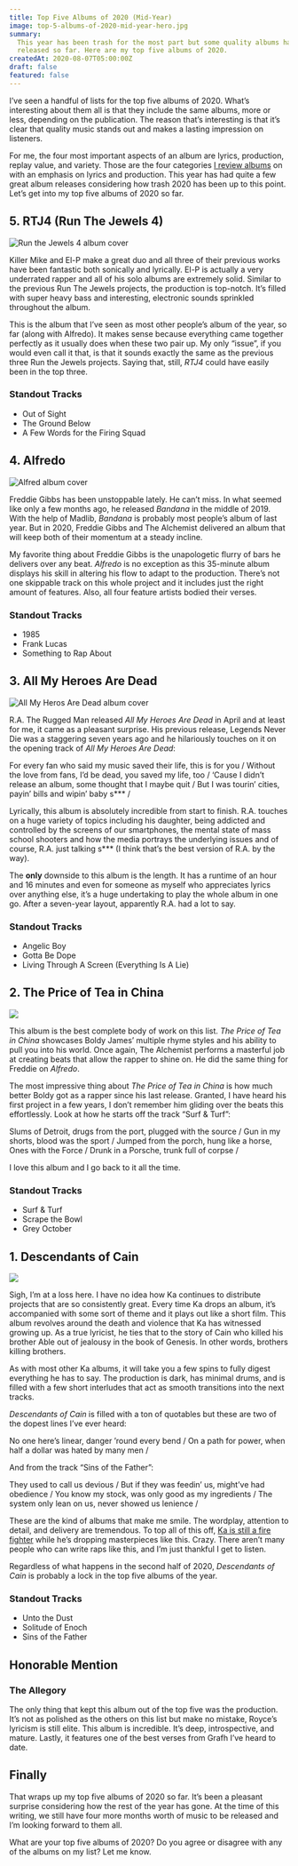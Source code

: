 ```yaml
---
title: Top Five Albums of 2020 (Mid-Year)
image: top-5-albums-of-2020-mid-year-hero.jpg
summary:
  This year has been trash for the most part but some quality albums have been
  released so far. Here are my top five albums of 2020.
createdAt: 2020-08-07T05:00:00Z
draft: false
featured: false
---
```


I’ve seen a handful of lists for the top five albums of 2020. What’s interesting about them all is that they include the same albums, more or less, depending on the publication. The reason that’s interesting is that it’s clear that quality music stands out and makes a lasting impression on listeners.

For me, the four most important aspects of an album are lyrics, production, replay value, and variety. Those are the four categories [I review albums](/reviews) on with an emphasis on lyrics and production. This year has had quite a few great album releases considering how trash 2020 has been up to this point. Let’s get into my top five albums of 2020 so far.

## 5. RTJ4 (Run The Jewels 4)

![Run the Jewels 4 album cover](/images/rtj-4-album-cover.jpg)

Killer Mike and El-P make a great duo and all three of their previous works have been fantastic both sonically and lyrically. El-P is actually a very underrated rapper and all of his solo albums are extremely solid. Similar to the previous Run The Jewels projects, the production is top-notch. It’s filled with super heavy bass and interesting, electronic sounds sprinkled throughout the album.

This is the album that I’ve seen as most other people’s album of the year, so far (along with Alfredo). It makes sense because everything came together perfectly as it usually does when these two pair up. My only “issue”, if you would even call it that, is that it sounds exactly the same as the previous three Run the Jewels projects. Saying that, still, _RTJ4_ could have easily been in the top three.

### Standout Tracks

- Out of Sight
- The Ground Below
- A Few Words for the Firing Squad

## 4. Alfredo

![Alfred album cover](/images/alfredo-album-cover.jpg)

Freddie Gibbs has been unstoppable lately. He can’t miss. In what seemed like only a few months ago, he released _Bandana_ in the middle of 2019. With the help of Madlib, _Bandana_ is probably most people’s album of last year. But in 2020, Freddie Gibbs and The Alchemist delivered an album that will keep both of their momentum at a steady incline.

My favorite thing about Freddie Gibbs is the unapologetic flurry of bars he delivers over any beat. _Alfredo_ is no exception as this 35-minute album displays his skill in altering his flow to adapt to the production. There’s not one skippable track on this whole project and it includes just the right amount of features. Also, all four feature artists bodied their verses.

### Standout Tracks

- 1985
- Frank Lucas
- Something to Rap About

## 3. All My Heroes Are Dead

![All My Heros Are Dead album cover](/images/all-my-heros-are-dead-album-cover.jpg)

R.A. The Rugged Man released _All My Heroes Are Dead_ in April and at least for me, it came as a pleasant surprise. His previous release, Legends Never Die was a staggering seven years ago and he hilariously touches on it on the opening track of _All My Heroes Are Dead_:

<Quote>
  For every fan who said my music saved their life, this is for you / Without
  the love from fans, I’d be dead, you saved my life, too / ‘Cause I didn’t
  release an album, some thought that I maybe quit / But I was tourin’ cities,
  payin’ bills and wipin’ baby s*** /
</Quote>

Lyrically, this album is absolutely incredible from start to finish. R.A. touches on a huge variety of topics including his daughter, being addicted and controlled by the screens of our smartphones, the mental state of mass school shooters and how the media portrays the underlying issues and of course, R.A. just talking s\*\*\* (I think that’s the best version of R.A. by the way).

The **only** downside to this album is the length. It has a runtime of an hour and 16 minutes and even for someone as myself who appreciates lyrics over anything else, it’s a huge undertaking to play the whole album in one go. After a seven-year layout, apparently R.A. had a lot to say.

### Standout Tracks

- Angelic Boy
- Gotta Be Dope
- Living Through A Screen (Everything Is A Lie)

## 2. The Price of Tea in China

![](/images/the-price-of-tea-in-china-album-cover.jpg)

This album is the best complete body of work on this list. _The Price of Tea in China_ showcases Boldy James’ multiple rhyme styles and his ability to pull you into his world. Once again, The Alchemist performs a masterful job at creating beats that allow the rapper to shine on. He did the same thing for Freddie on _Alfredo_.

The most impressive thing about _The Price of Tea in China_ is how much better Boldy got as a rapper since his last release. Granted, I have heard his first project in a few years, I don’t remember him gliding over the beats this effortlessly. Look at how he starts off the track “Surf & Turf”:

<Quote>
  Slums of Detroit, drugs from the port, plugged with the source / Gun in my
  shorts, blood was the sport / Jumped from the porch, hung like a horse, Ones
  with the Force / Drunk in a Porsche, trunk full of corpse /
</Quote>

I love this album and I go back to it all the time.

### Standout Tracks

- Surf & Turf
- Scrape the Bowl
- Grey October

## 1. Descendants of Cain

![](/images/descendants-of-cain-album-cover.jpg)

Sigh, I’m at a loss here. I have no idea how Ka continues to distribute projects that are so consistently great. Every time Ka drops an album, it’s accompanied with some sort of theme and it plays out like a short film. This album revolves around the death and violence that Ka has witnessed growing up. As a true lyricist, he ties that to the story of Cain who killed his brother Able out of jealousy in the book of Genesis. In other words, brothers killing brothers.

As with most other Ka albums, it will take you a few spins to fully digest everything he has to say. The production is dark, has minimal drums, and is filled with a few short interludes that act as smooth transitions into the next tracks.

_Descendants of Cain_ is filled with a ton of quotables but these are two of the dopest lines I’ve ever heard:

<Quote song="Unto the Dust">
  No one here’s linear, danger ’round every bend / On a path for power, when
  half a dollar was hated by many men /
</Quote>

And from the track “Sins of the Father”:

<Quote song="Sins of the Father">
  They used to call us devious / But if they was feedin’ us, might’ve had
  obedience / You know my stock, was only good as my ingredients / The system
  only lean on us, never showed us lenience /
</Quote>

These are the kind of albums that make me smile. The wordplay, attention to detail, and delivery are tremendous. To top all of this off, [Ka is still a fire fighter](https://www.thefader.com/2016/10/04/ka-interview-new-) while he’s dropping masterpieces like this. Crazy. There aren’t many people who can write raps like this, and I’m just thankful I get to listen.

Regardless of what happens in the second half of 2020, _Descendants of Cain_ is probably a lock in the top five albums of the year.

### Standout Tracks

- Unto the Dust
- Solitude of Enoch
- Sins of the Father

## Honorable Mention

### The Allegory

The only thing that kept this album out of the top five was the production. It’s not as polished as the others on this list but make no mistake, Royce’s lyricism is still elite. This album is incredible. It’s deep, introspective, and mature. Lastly, it features one of the best verses from Grafh I’ve heard to date.

## Finally

That wraps up my top five albums of 2020 so far. It’s been a pleasant surprise considering how the rest of the year has gone. At the time of this writing, we still have four more months worth of music to be released and I’m looking forward to them all.

What are your top five albums of 2020? Do you agree or disagree with any of the albums on my list? Let me know.
